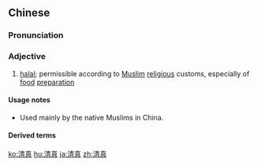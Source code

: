 ==Chinese==
{{zh-forms}}
{{wikipedia|lang=zh}}

===Pronunciation===
{{zh-pron
|m=qīngzhēn
|c=cing1 zan1
|mn=chheng-chin
|cat=a
}}

===Adjective===
{{zh-adj}}

# {{lb|zh|Islam}} [[halal]]; permissible according to [[Muslim]] [[religious]] customs, especially of [[food]] [[preparation]]

====Usage notes====
* Used mainly by the native Muslims in China.

====Derived terms====
{{zh-der|清真教|清真寺}}

[[ko:清真]]
[[hu:清真]]
[[ja:清真]]
[[zh:清真]]